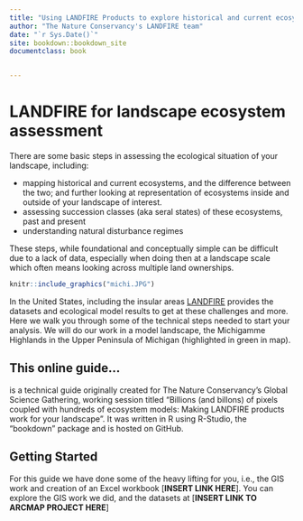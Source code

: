 ```yaml
--- 
title: "Using LANDFIRE Products to explore historical and current ecosystems"
author: "The Nature Conservancy's LANDFIRE team"
date: "`r Sys.Date()`"
site: bookdown::bookdown_site
documentclass: book


---
```


# LANDFIRE for landscape ecosystem assessment

There are some basic steps in assessing the ecological situation of your landscape, including:

* mapping historical and current ecosystems, and the difference between the two; and further looking at representation  of ecosystems inside and outside of your landscape of interest.
* assessing succession classes (aka seral states) of these ecosystems, past and present
* understanding natural disturbance regimes

These steps, while foundational and conceptually simple can be difficult due to a lack of data, especially when doing then at a landscape scale which often means looking across multiple land ownerships.  

```r
knitr::include_graphics("michi.JPG")

```


In the United States, including the insular areas [LANDFIRE](www.landfire.gov) provides the datasets and ecological model results to get at these challenges and more.  Here we walk you through some of the technical steps needed to start your analysis.  We will do our work in a model landscape, the Michigamme Highlands in the Upper Peninsula of Michigan (highlighted in green in map).

## This online guide...
is a technical guide originally created for The Nature Conservancy's Global Science Gathering, working session titled "Billions (and billons) of pixels coupled with hundreds of ecosystem models: Making LANDFIRE products work for your landscape".  It was written in R using R-Studio, the "bookdown" package and is hosted on GitHub.

## Getting Started
For this guide we have done some of the heavy lifting for you, i.e., the GIS work and creation of an Excel workbook [**INSERT LINK HERE**].  You can explore the GIS work we did, and the datasets at [**INSERT LINK TO ARCMAP PROJECT HERE**]




